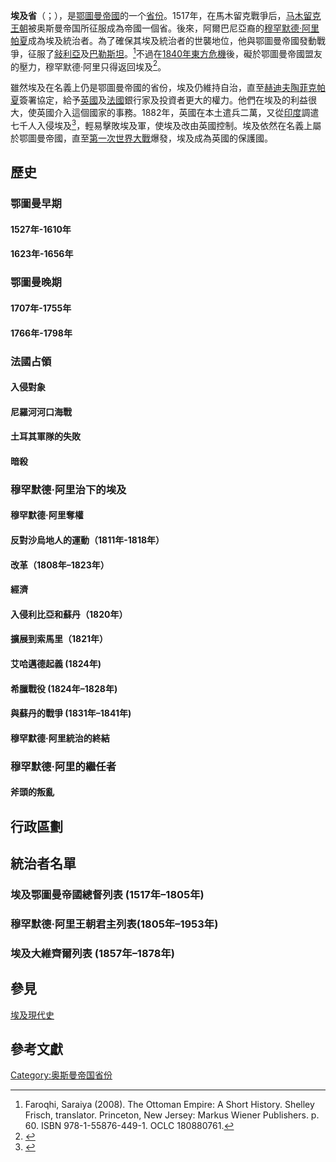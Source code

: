 {{NoteTA|1=zh-cn:奥斯曼帝国;zh-tw:鄂圖曼帝國;zh-hk:鄂圖曼帝國;}}
{{Infobox former country
|native_name            = {{rtl-lang|ar|إيالة مصر}} {{Ar icon}}<br>{{lang|tr|Mısır Eyaleti}} {{Tr icon}}
|conventional_long_name = 埃及省
|common_name            = 埃及
|continent              = 非洲
|region                 = 中东
|country                = 埃及
|era                    = 近代
| settlement_type  = [[鄂圖曼帝國|鄂圖曼帝國]][[省_(奥斯曼帝国)|省份]]
|status                 = [[自治地方|自治地方]]
|government_type        = 苏丹制
|year_start             = 1517年
|year_end               = 1867年
|life_span              = 1517年–1867年
|event_start            = 鄂圖曼帝國征服埃及
|date_start             = 1月22日
|event_end              = [[埃及赫迪夫领|埃及赫迪夫领]]建立
|date_end               = 6月8日
|p1                     = 马木留克王朝
|flag_p1                = Mameluke Flag.svg
|border_p1              = no          
|p2                     = 德拉伊耶酋长国
|flag_p2                =Flag of the 1st and 2nd Saudi State.svg
|s1                     = 埃及赫迪夫领
|flag_s1                = Flag of Muhammad Ali.svg
|s2                     = 内志酋长国
|flag_s2                = Flag of the Second Saudi State.svg
|s3                     = 汉志省
|flag_s3                = Flag of the Ottoman Empire.svg
|image_flag             = Flag of Egypt (1844-1867).svg
|flag_type              =
|image_coat             = Coat of arms of the Wāli of Egypt.svg
|symbol_type            = [[埃及国徽|省徽<br>(1854-63)]]
|image_map              = Egypt under Muhammad Ali Dynasty map en.svg
|image_map_caption      = 1833年
|capital                = [[开罗|开罗]]
|national_motto         =
|national_anthem        =
|common_languages       = [[阿拉伯语|阿拉伯语]]、[[鄂圖曼土耳其语|鄂圖曼土耳其语]]
|religion               = [[伊斯兰教|伊斯兰教]][[逊尼派|逊尼派]]
|currency               = [[皮阿斯特|皮阿斯特]]<br>{{small|(至1834年)}}<br>[[埃及镑|埃及镑]]<br>{{small|(1834年–1867年)}}
|leader1                = [[塞利姆一世|塞利姆一世]] {{small|(首)}}
|leader2                = [[阿卜杜勒-阿齐兹一世|阿卜杜勒阿齐兹]] {{small|(末)}}
|year_leader1           = 1517–1520
|year_leader2           = 1861–1867
|title_leader           = [[奥斯曼帝国苏丹列表|苏丹]]
|representative1        = [[卡伊勒·贝伊|卡伊勒·贝伊]] {{small|(首)}}
|representative2        = 伊斯迈尔·帕夏 {{small|(末)}}
|year_representative1   = 1517–1522
|year_representative2   = 1863–1867
|title_representative   = [[帕夏|帕夏]]
|deputy1                = 祖非卡·帕夏 {{small|(首)}}
|deputy2                = 穆罕默德·帕夏 {{small|(末)}}
|year_deputy1           = 1857–1858
|year_deputy2           = 1866–1867
|title_deputy           = [[大维齐尔|大维齐尔]]
|legislature            =
|house1                 =
|type_house1            =
|house2                 =
|type_house2            =
|stat_year1             = 1700年
|stat_area1             =
|stat_pop1              = 2335000
|stat_year2             = 1867年
|stat_area2             =
|stat_pop2              = 6076000
|today                  = {{flag|Egypt}}<br>{{flag|Eritrea}}<br>{{flag|Ethiopia}}<br>{{flag|Djibouti}}<br>{{flag|Israel}}<br>{{flag|Jordan}}<br>{{flag|Lebanon}}<br>{{flag|Libya}}<br>{{flag|Saudi Arabia}}<br>{{flag|South Sudan}}<br>{{flag|Sudan}}<br>{{flag|Syria}}<br>{{flag|Somalia}}<br>{{SMLL}}<br>{{flag|Turkey}}<br>{{flag|Yemen}} 
|footnotes              = 
}}
'''埃及省'''（{{lang-ar|إيالة مصر}}；{{lang-tr|Mısır Eyaleti}}），是[[奥斯曼帝国|鄂圖曼帝國]]的一个[[省_(奥斯曼帝国)|省份]]。1517年，在馬木留克戰爭后，[[马木留克王朝|马木留克王朝]]被奥斯曼帝国所征服成為帝國一個省。後來，阿爾巴尼亞裔的[[穆罕默德·阿里帕夏|穆罕默德·阿里帕夏]]成為埃及統治者。為了確保其埃及統治者的世襲地位，他與鄂圖曼帝國發動戰爭，征服了[[敍利亞|敍利亞]]及[[巴勒斯坦地区|巴勒斯坦]]。<ref>Faroqhi, Saraiya (2008). The Ottoman Empire: A Short History. Shelley Frisch, translator. Princeton, New Jersey: Markus Wiener Publishers. p. 60. ISBN 978-1-55876-449-1. OCLC 180880761.</ref>不過在[[1840年東方危機|1840年東方危機]]後，礙於鄂圖曼帝國盟友的壓力，穆罕默德·阿里只得返回埃及<ref>{{cite book |author=Ezel Kural Shaw |title=''History of the Ottoman Empire and modern Turkey'' |year=1977 |publisher=Cambridge University Press |isbn=0521291666 |pages=第57頁 |language=en }}</ref>。

雖然埃及在名義上仍是鄂圖曼帝國的省份，埃及仍維持自治，直至[[赫迪夫|赫迪夫]][[陶菲克帕夏|陶菲克帕夏]]簽署協定，給予[[英國|英國]]及[[法國|法國]]銀行家及投資者更大的權力。他們在埃及的利益很大，使英國介入這個國家的事務。1882年，英國在本土遣兵二萬，又從[[印度|印度]]調遣七千人入侵埃及<ref>{{cite book |author=Mehran Kamrava |title=''The modern Middle East: a political history since the First World War'' |year=2005 |publisher=University of California Press |isbn=0520241509 |pages=第46頁 |language=en }}</ref>，輕易擊敗埃及軍，使埃及改由英國控制。埃及依然在名義上屬於鄂圖曼帝國，直至[[第一次世界大戰|第一次世界大戰]]爆發，埃及成為英國的保護國。

== 歷史 ==

=== 鄂圖曼早期 ===

==== 1527年-1610年 ====

==== 1623年-1656年 ====

=== 鄂圖曼晚期 ===

==== 1707年-1755年 ====

==== 1766年-1798年 ====

=== 法國占領 ===

==== 入侵對象 ====

==== 尼羅河河口海戰 ====

==== 土耳其軍隊的失敗 ====

==== 暗殺 ====

=== 穆罕默德·阿里治下的埃及 ===

==== 穆罕默德·阿里奪權 ====

==== 反對沙烏地人的運動（1811年-1818年） ====

==== 改革（1808年–1823年） ====

==== 經濟 ====

==== 入侵利比亞和蘇丹（1820年） ====

==== 擴展到索馬里（1821年） ====

==== 艾哈邁德起義 (1824年) ====

==== 希臘戰役 (1824年–1828年) ====

==== 與蘇丹的戰爭 (1831年–1841年) ====

==== 穆罕默德·阿里統治的終結 ====

=== 穆罕默德·阿里的繼任者 ===

==== 斧頭的叛亂 ====

== 行政區劃 ==

== 統治者名單 ==

=== 埃及鄂圖曼帝國總督列表 (1517年–1805年) ===

=== 穆罕默德·阿里王朝君主列表(1805年–1953年) ===

=== 埃及大維齊爾列表 (1857年–1878年) ===

== 參見 ==
{{link-en|埃及鄂圖曼帝國總督列表|List of Ottoman governors of Egypt}}

[[埃及现代史|埃及現代史]]

{{link-en|突厥-埃及征服蘇丹(1820年–1824年)|Turco-Egyptian conquest of Sudan (1820–1824)}}

==參考文獻==
{{reflist}}

{{奥斯曼帝国行政区划}}
[[Category:奥斯曼帝国省份|Category:奥斯曼帝国省份]]